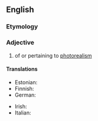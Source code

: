 ==English==

===Etymology===
{{prefix|photo|realistic|lang=en}}

===Adjective===
{{en-adj}}

# {{label|en|arts}} of or pertaining to [[photorealism]]

====Translations====
{{trans-top|art: of or pertaining to photorealism}}
* Estonian: {{t|et|fotorealistlik}}
* Finnish: {{t|fi|fotorealistinen}}
* German: {{t|de|fotorealistisch}}
{{trans-mid}}
* Irish: {{t|ga|fótairéalaíoch}}
* Italian: {{t|it|fotorealistico}}
{{trans-bottom}}